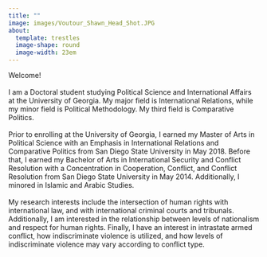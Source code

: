 ```yaml
---
title: ""
image: images/Voutour_Shawn_Head_Shot.JPG
about:
  template: trestles
  image-shape: round
  image-width: 23em
---
```


Welcome!
<br>
<br>
I am a Doctoral student studying Political Science and International Affairs at the University of Georgia. My major field is International Relations, while my minor field is Political Methodology. My third field is Comparative Politics.
<br>
<br>
Prior to enrolling at the University of Georgia, I earned my Master of Arts in Political Science with an Emphasis in International Relations and Comparative Politics from San Diego State University in May 2018. Before that, I earned my Bachelor of Arts in International Security and Conflict Resolution with a Concentration in Cooperation, Conflict, and Conflict Resolution from San Diego State University in May 2014. Additionally, I minored in Islamic and Arabic Studies.
<br>
<br>
My research interests include the intersection of human rights with international law, and with international criminal courts and tribunals. Additionally, I am interested in the relationship between levels of nationalism and respect for human rights. Finally, I have an interest in intrastate armed conflict, how indiscriminate violence is utilized, and how levels of indiscriminate violence may vary according to conflict type.